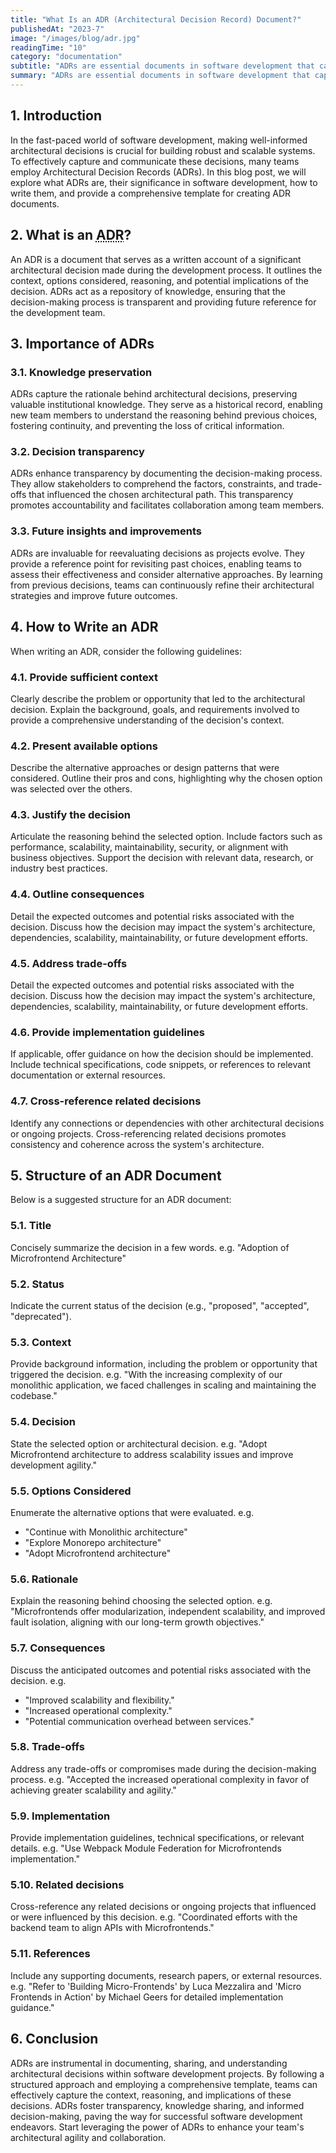 ```yaml
---
title: "What Is an ADR (Architectural Decision Record) Document?"
publishedAt: "2023-7"
image: "/images/blog/adr.jpg"
readingTime: "10"
category: "documentation"
subtitle: "ADRs are essential documents in software development that capture the context and consequences of significant architectural decisions."
summary: "ADRs are essential documents in software development that capture the context, rationale, and consequences of significant architectural decisions, Empowering Teams for informed decision-making and facilitating continuous improvement."
---
```


## 1. Introduction

In the fast-paced world of software development, making well-informed architectural decisions is crucial for building robust and scalable systems. To effectively capture and communicate these decisions, many teams employ Architectural Decision Records (ADRs). In this blog post, we will explore what ADRs are, their significance in software development, how to write them, and provide a comprehensive template for creating ADR documents.

## 2. What is an <abbr title="Architectural Decision Record">ADR</abbr>?

An ADR is a document that serves as a written account of a significant architectural decision made during the development process. It outlines the context, options considered, reasoning, and potential implications of the decision. ADRs act as a repository of knowledge, ensuring that the decision-making process is transparent and providing future reference for the development team.

## 3. Importance of ADRs

### 3.1. Knowledge preservation

ADRs capture the rationale behind architectural decisions, preserving valuable institutional knowledge. They serve as a historical record, enabling new team members to understand the reasoning behind previous choices, fostering continuity, and preventing the loss of critical information.

### 3.2. Decision transparency

ADRs enhance transparency by documenting the decision-making process. They allow stakeholders to comprehend the factors, constraints, and trade-offs that influenced the chosen architectural path. This transparency promotes accountability and facilitates collaboration among team members.

### 3.3. Future insights and improvements

ADRs are invaluable for reevaluating decisions as projects evolve. They provide a reference point for revisiting past choices, enabling teams to assess their effectiveness and consider alternative approaches. By learning from previous decisions, teams can continuously refine their architectural strategies and improve future outcomes.

## 4. How to Write an ADR

When writing an ADR, consider the following guidelines:

### 4.1. Provide sufficient context

Clearly describe the problem or opportunity that led to the architectural decision. Explain the background, goals, and requirements involved to provide a comprehensive understanding of the decision's context.

### 4.2. Present available options

Describe the alternative approaches or design patterns that were considered. Outline their pros and cons, highlighting why the chosen option was selected over the others.

### 4.3. Justify the decision

Articulate the reasoning behind the selected option. Include factors such as performance, scalability, maintainability, security, or alignment with business objectives. Support the decision with relevant data, research, or industry best practices.

### 4.4. Outline consequences

Detail the expected outcomes and potential risks associated with the decision.
Discuss how the decision may impact the system's architecture, dependencies, scalability, maintainability, or future development efforts.

### 4.5. Address trade-offs

Detail the expected outcomes and potential risks associated with the decision. Discuss how the decision may impact the system's architecture, dependencies, scalability, maintainability, or future development efforts.

### 4.6. Provide implementation guidelines

If applicable, offer guidance on how the decision should be implemented. Include technical specifications, code snippets, or references to relevant documentation or external resources.

### 4.7. Cross-reference related decisions

Identify any connections or dependencies with other architectural decisions or ongoing projects. Cross-referencing related decisions promotes consistency and coherence across the system's architecture.

## 5. Structure of an ADR Document

Below is a suggested structure for an ADR document:

### 5.1. Title

Concisely summarize the decision in a few words. e.g. "Adoption of Microfrontend Architecture"

### 5.2. Status

Indicate the current status of the decision (e.g., "proposed", "accepted", "deprecated").

### 5.3. Context

Provide background information, including the problem or opportunity that triggered the decision. e.g. "With the increasing complexity of our monolithic application, we faced challenges in scaling and maintaining the codebase."

### 5.4. Decision

State the selected option or architectural decision. e.g. "Adopt Microfrontend architecture to address scalability issues and improve development agility."

### 5.5. Options Considered

Enumerate the alternative options that were evaluated. e.g.

- "Continue with Monolithic architecture"
- "Explore Monorepo architecture"
- "Adopt Microfrontend architecture"

### 5.6. Rationale

Explain the reasoning behind choosing the selected option. e.g. "Microfrontends offer modularization, independent scalability, and improved fault isolation, aligning with our long-term growth objectives."

### 5.7. Consequences

Discuss the anticipated outcomes and potential risks associated with the decision. e.g.

- "Improved scalability and flexibility."
- "Increased operational complexity."
- "Potential communication overhead between services."

### 5.8. Trade-offs

Address any trade-offs or compromises made during the decision-making process. e.g. "Accepted the increased operational complexity in favor of achieving greater scalability and agility."

### 5.9. Implementation

Provide implementation guidelines, technical specifications, or relevant details. e.g. "Use Webpack Module Federation for Microfrontends implementation."

### 5.10. Related decisions

Cross-reference any related decisions or ongoing projects that influenced or were influenced by this decision. e.g. "Coordinated efforts with the backend team to align APIs with Microfrontends."

### 5.11. References

Include any supporting documents, research papers, or external resources. e.g. "Refer to 'Building Micro-Frontends' by Luca Mezzalira and 'Micro Frontends in Action' by Michael Geers for detailed implementation guidance."

## 6. Conclusion

ADRs are instrumental in documenting, sharing, and understanding architectural decisions within software development projects. By following a structured approach and employing a comprehensive template, teams can effectively capture the context, reasoning, and implications of these decisions. ADRs foster transparency, knowledge sharing, and informed decision-making, paving the way for successful software development endeavors. Start leveraging the power of ADRs to enhance your team's architectural agility and collaboration.

